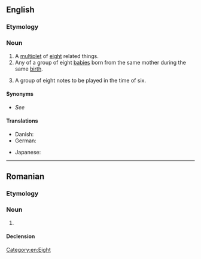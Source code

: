 ==English==

===Etymology===
{{suffix|en|octuple|et}}

===Noun===
{{en-noun}}

# A [[multiplet]] of [[eight]] related things.
# Any of a group of eight [[baby|babies]] born from the same mother during the same [[birth]].
# {{lb|en|music}} A group of eight notes to be played in the time of six.

====Synonyms====
* {{sense|any of group of 8}} ''See'' '''{{l|en|octet}}'''

====Translations====
{{trans-top|one of eight babies born at the same birth}}
* Danish: {{t|da|otteling|c}}
* German: {{t|de|Achtling|m}}
{{trans-mid}}
* Japanese: {{t+|ja|八つ子|tr=yatsugo|sc=Jpan}}
{{trans-bottom}}

[[Category:en:Eight]]

----

==Romanian==

===Etymology===
{{suffix|ro|octuplu|-et}}

===Noun===
{{ro-noun|m|octupleți}}

# {{l|en|octuplet}}

====Declension====
{{ro-noun-m|pl=octupleți}}